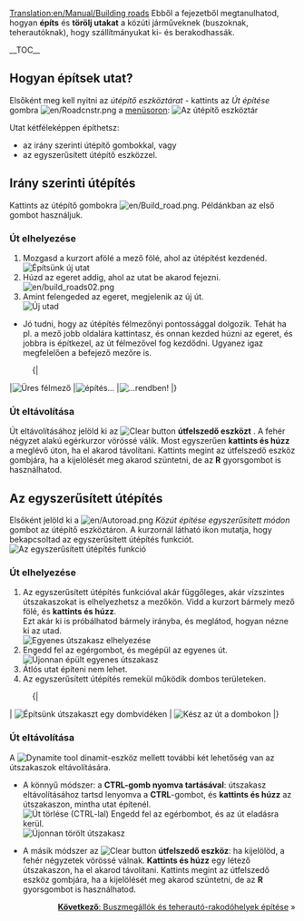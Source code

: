 [[Translation:en/Manual/Building roads]]
{{hu/Oktatás}}
<!-- for search bot mainly -->
Ebből a fejezetből megtanulhatod, hogyan '''építs''' és '''törölj utakat''' a közúti járműveknek (buszoknak, teherautóknak), hogy szállítmányukat ki- és berakodhassák.

__TOC__

==Hogyan építsek utat?==

Elsőként meg kell nyitni az ''útépítő eszköztárat'' - kattints az ''Út építése'' gombra [[File:en/Roadcnstr.png]] a [[hu/Manual/Felhasználói felület#A menüsor|menüsoron]]:
[[File:hu/Road construction.png|none|frame|Az útépítő eszköztár]]

Utat kétféleképpen építhetsz:
* az irány szerinti útépítő gombokkal, vagy
* az egyszerűsített útépítő eszközzel.

== Irány szerinti útépítés ==

Kattints az útépítő gombokra [[File:en/Build road.png]]. Példánkban az első gombot használjuk. 

=== Út elhelyezése ===
#Mozgasd a kurzort afölé a mező fölé, ahol az útépítést kezdenéd.<br/>[[File:en/build roads01.png|none|frame|Építsünk új utat]]
#Húzd az egeret addig, ahol az utat be akarod fejezni. <br/>[[File:en/build roads02.png|none|frame]]
#Amint felengeded az egeret, megjelenik az új út.<br/>[[File:en/build roads03.png|none|frame|Új utad]]

* Jó tudni, hogy az útépítés félmezőnyi pontossággal dolgozik. Tehát ha pl. a mező jobb oldalára kattintasz, és onnan kezded húzni az egeret, és jobbra is építkezel, az út félmezővel fog kezdődni. Ugyanez igaz megfelelően a befejező mezőre is. 
:{|
|[[File:en/build roads04.png|none|frame|Üres félmező]]
|[[File:en/build roads05.png|none|frame|építés...]]
|[[File:en/build roads06.png|none|frame|...rendben!]]
|}
=== Út eltávolítása === 
Út eltávolításához jelöld ki az [[File:en/Toggle clear active.png|Clear button]] '''útfelszedő eszközt''' . A fehér négyzet alakú egérkurzor vörössé válik. Most egyszerűen '''kattints és húzz''' a meglévő úton, ha el akarod távolítani. Kattints megint az útfelszedő eszköz gombjára, ha a kijelölését meg akarod szüntetni, de az '''R''' gyorsgombot is használhatod.

== Az egyszerűsített útépítés ==
Elsőként jelöld ki a [[File:en/Autoroad.png]] ''Közút építése egyszerűsített módon'' gombot az útépítő eszköztáron. A kurzornál látható ikon mutatja, hogy bekapcsoltad az egyszerűsített útépítés funkciót.
[[File:en/AutoroadTut1.png|none|frame|Az egyszerűsített útépítés funkció]]

=== Út elhelyezése ===
# Az egyszerűsített útépítés funkcióval akár függőleges, akár vízszintes útszakaszokat is elhelyezhetsz a mezőkön. Vidd a kurzort bármely mező fölé, és '''kattints és húzz'''. <br/> Ezt akár ki is próbálhatod bármely irányba, és meglátod, hogyan nézne ki az utad. <br/>[[File:en/AutoroadTut2.png|none|frame|Egyenes útszakasz elhelyezése]]
#Engedd fel az egérgombot, és megépül az egyenes út.<br/>[[File:en/AutoroadTut3.png|none|frame|Újonnan épült egyenes útszakasz ]]
#Átlós utat építeni nem lehet.
#Az egyszerűsített útépítés remekül működik dombos területeken.
:{|
| [[File:en/AutoroadTut5.png|none|frame|Építsünk útszakaszt egy dombvidéken]]
| [[File:en/AutoroadTut6.png|none|frame|Kész az út a dombokon]]
|}
=== Út eltávolítása ===
A [[File:en/Clear title.png|Dynamite tool]] dinamit-eszköz mellett további két lehetőség van az útszakaszok eltávolítására. 

*A könnyű módszer: a '''CTRL-gomb nyomva tartásával''': útszakasz eltávolításához tartsd lenyomva a '''CTRL'''-gombot, és '''kattints és húzz''' az útszakaszon, mintha utat építenél.<br/>[[File:en/AutoroadTut7.png|none|frame|Út törlése (CTRL-lal)]] Engedd fel az egérbombot, és az út eladásra kerül.<br/>[[File:en/AutoroadTut8.png|none|frame|Újonnan törölt útszakasz]]

*A másik módszer az [[File:en/Toggle clear active.png|Clear button]] '''útfelszedő eszköz''': ha kijelölöd, a fehér négyzetek vörössé válnak. '''Kattints és húzz''' egy létező útszakaszon, ha el akarod távolítani. Kattints megint az útfelszedő eszköz gombjára, ha a kijelölését meg akarod szüntetni, de az '''R''' gyorsgombot is használhatod.

<span style="float: right">[[hu/Manual/Megállók és rakodók építése|'''Következő''': Buszmegállók és teherautó-rakodóhelyek építése]] &raquo;</span>